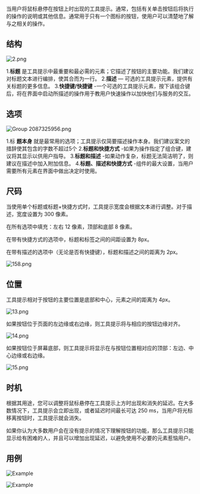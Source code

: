 当用户将鼠标悬停在按钮上时出现的工具提示。通常，包括有关单击按钮后将执行的操作的说明或其他信息。通常用于只有一个图标的按钮，使用户可以清楚地了解与之相关的操作。

## 结构

![2.png](/static/images/design/ActionTooltip/Structure.png)

1.**标题** 是工具提示中最重要和最必需的元素；它描述了按钮的主要功能。我们建议对标题文本进行编排，使其合而为一行。
2.**描述** — 可选的工具提示元素，提供有关标题的更多信息。
3.**快捷键/快捷键** -一个可选的工具提示元素，按下该组合键后，将在界面中启动所描述的操作用于教用户快速操作以加快他们与服务的交互。

## 选项

![Group 2087325956.png](/static/images/design/ActionTooltip/Variants.png)

1.标 **题本身** 就是最常用的选项；工具提示仅简要描述操作本身。我们建议案文的措辞使其包含的字数不超过5个
2.**标题和快捷方式** -如果为操作指定了组合键，建议将其显示以供用户指导。
3.**标题和描述** -如果动作复杂，标题无法简洁明了，则建议在描述中加入附加信息。
4.**标题、描述和快捷方式** -组件的最大设置，当用户需要所有元素在界面中做出决定时使用。

## 尺码

当使用单个标题或标题+快捷方式时，工具提示宽度会根据文本进行调整。对于描述，宽度设置为 300 像素。

在所有选项中填充：左右 12 像素，顶部和底部 8 像素。

在带有快捷方式的选项中，标题和标签之间的间距设置为 8px。

在带有描述的选项中（无论是否有快捷键），标题和描述之间的距离为 2px。

![158.png](/static/images/design/ActionTooltip/Sizes.png)

## 位置

工具提示相对于按钮的主要位置是底部和中心，元素之间的距离为 4px。

![13.png](/static/images/design/ActionTooltip/LocationUnder.png)

如果按钮位于页面的左边缘或右边缘，则工具提示将与相应的按钮边缘对齐。

![14.png](/static/images/design/ActionTooltip/LocationUnderLeft&right.png)

如果按钮位于屏幕底部，则工具提示将显示在与按钮位置相对应的顶部：左边、中心边缘或右边缘。

![15.png](/static/images/design/ActionTooltip/LocationAboveLeft&center&right.png)

## 时机

根据其用途，您可以调整将鼠标悬停在工具提示上方时出现和消失的延迟。在大多数情况下，工具提示会立即出现，或者延迟时间最长可达 250 ms，当用户将光标移离按钮时，工具提示就会消失。

如果你认为大多数用户会在没有提示的情况下理解按钮的功能，那么工具提示只能显示给有困难的人，并且可以增加出现延迟，以避免使用不必要的元素惹恼用户。

## 用例

![Example](/static/images/design/ActionTooltip/Example1.png)

![Example](/static/images/design/ActionTooltip/Example2.png)
